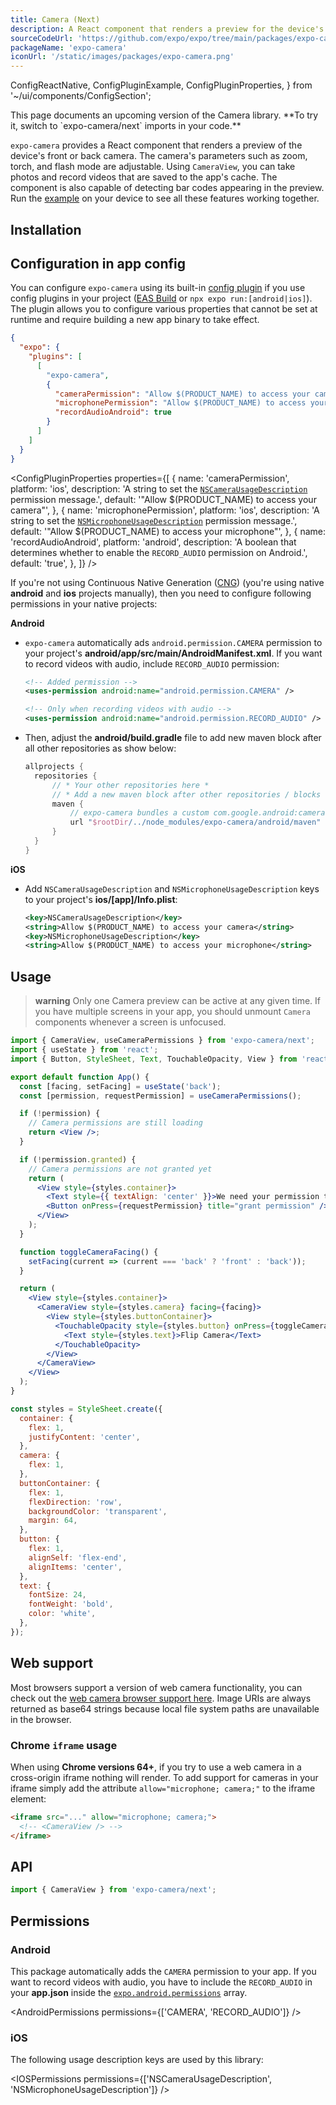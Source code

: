 ```yaml
---
title: Camera (Next)
description: A React component that renders a preview for the device's front or back camera.
sourceCodeUrl: 'https://github.com/expo/expo/tree/main/packages/expo-camera'
packageName: 'expo-camera'
iconUrl: '/static/images/packages/expo-camera.png'
---
```


  ConfigReactNative,
  ConfigPluginExample,
  ConfigPluginProperties,
} from '~/ui/components/ConfigSection';

<PrereleaseNotice>
  This page documents an upcoming version of the Camera library. **To try it, switch to
  `expo-camera/next` imports in your code.**
</PrereleaseNotice>

`expo-camera` provides a React component that renders a preview of the device's front or back camera. The camera's parameters such as zoom, torch, and flash mode are adjustable. Using `CameraView`, you can take photos and record videos that are saved to the app's cache. The component is also capable of detecting bar codes appearing in the preview. Run the [example](#usage) on your device to see all these features working together.

<PlatformsSection android ios web />

## Installation

<APIInstallSection />

## Configuration in app config

You can configure `expo-camera` using its built-in [config plugin](/config-plugins/introduction/) if you use config plugins in your project ([EAS Build](/build/introduction) or `npx expo run:[android|ios]`). The plugin allows you to configure various properties that cannot be set at runtime and require building a new app binary to take effect.

<ConfigPluginExample>

```json app.json
{
  "expo": {
    "plugins": [
      [
        "expo-camera",
        {
          "cameraPermission": "Allow $(PRODUCT_NAME) to access your camera",
          "microphonePermission": "Allow $(PRODUCT_NAME) to access your microphone",
          "recordAudioAndroid": true
        }
      ]
    ]
  }
}
```

</ConfigPluginExample>

<ConfigPluginProperties
  properties={[
    {
      name: 'cameraPermission',
      platform: 'ios',
      description: 'A string to set the [`NSCameraUsageDescription`](#ios) permission message.',
      default: '"Allow $(PRODUCT_NAME) to access your camera"',
    },
    {
      name: 'microphonePermission',
      platform: 'ios',
      description: 'A string to set the [`NSMicrophoneUsageDescription`](#ios) permission message.',
      default: '"Allow $(PRODUCT_NAME) to access your microphone"',
    },
    {
      name: 'recordAudioAndroid',
      platform: 'android',
      description:
        'A boolean that determines whether to enable the `RECORD_AUDIO` permission on Android.',
      default: 'true',
    },
  ]}
/>

<ConfigReactNative>

<ConfigReactNative>

If you're not using Continuous Native Generation ([CNG](/workflow/continuous-native-generation/)) (you're using native **android** and **ios** projects manually), then you need to configure following permissions in your native projects:

**Android**

- `expo-camera` automatically ads `android.permission.CAMERA` permission to your project's **android/app/src/main/AndroidManifest.xml**. If you want to record videos with audio, include `RECORD_AUDIO` permission:

  ```xml
  <!-- Added permission -->
  <uses-permission android:name="android.permission.CAMERA" />

  <!-- Only when recording videos with audio -->
  <uses-permission android:name="android.permission.RECORD_AUDIO" />
  ```

- Then, adjust the **android/build.gradle** file to add new maven block after all other repositories as show below:

  ```groovy
  allprojects {
    repositories {
        // * Your other repositories here *
        // * Add a new maven block after other repositories / blocks *
        maven {
            // expo-camera bundles a custom com.google.android:cameraview
            url "$rootDir/../node_modules/expo-camera/android/maven"
        }
    }
  }
  ```

**iOS**

- Add `NSCameraUsageDescription` and `NSMicrophoneUsageDescription` keys to your project's **ios/[app]/Info.plist**:

  ```xml
  <key>NSCameraUsageDescription</key>
  <string>Allow $(PRODUCT_NAME) to access your camera</string>
  <key>NSMicrophoneUsageDescription</key>
  <string>Allow $(PRODUCT_NAME) to access your microphone</string>
  ```

</ConfigReactNative>

</ConfigReactNative>

## Usage

> **warning** Only one Camera preview can be active at any given time. If you have multiple screens in your app, you should unmount `Camera` components whenever a screen is unfocused.

```jsx
import { CameraView, useCameraPermissions } from 'expo-camera/next';
import { useState } from 'react';
import { Button, StyleSheet, Text, TouchableOpacity, View } from 'react-native';

export default function App() {
  const [facing, setFacing] = useState('back');
  const [permission, requestPermission] = useCameraPermissions();

  if (!permission) {
    // Camera permissions are still loading
    return <View />;
  }

  if (!permission.granted) {
    // Camera permissions are not granted yet
    return (
      <View style={styles.container}>
        <Text style={{ textAlign: 'center' }}>We need your permission to show the camera</Text>
        <Button onPress={requestPermission} title="grant permission" />
      </View>
    );
  }

  function toggleCameraFacing() {
    setFacing(current => (current === 'back' ? 'front' : 'back'));
  }

  return (
    <View style={styles.container}>
      <CameraView style={styles.camera} facing={facing}>
        <View style={styles.buttonContainer}>
          <TouchableOpacity style={styles.button} onPress={toggleCameraFacing}>
            <Text style={styles.text}>Flip Camera</Text>
          </TouchableOpacity>
        </View>
      </CameraView>
    </View>
  );
}

const styles = StyleSheet.create({
  container: {
    flex: 1,
    justifyContent: 'center',
  },
  camera: {
    flex: 1,
  },
  buttonContainer: {
    flex: 1,
    flexDirection: 'row',
    backgroundColor: 'transparent',
    margin: 64,
  },
  button: {
    flex: 1,
    alignSelf: 'flex-end',
    alignItems: 'center',
  },
  text: {
    fontSize: 24,
    fontWeight: 'bold',
    color: 'white',
  },
});
```

## Web support

Most browsers support a version of web camera functionality, you can check out the [web camera browser support here](https://caniuse.com/#feat=stream). Image URIs are always returned as base64 strings because local file system paths are unavailable in the browser.

### Chrome `iframe` usage

When using **Chrome versions 64+**, if you try to use a web camera in a cross-origin iframe nothing will render. To add support for cameras in your iframe simply add the attribute `allow="microphone; camera;"` to the iframe element:

```html
<iframe src="..." allow="microphone; camera;">
  <!-- <CameraView /> -->
</iframe>
```

## API

```js
import { CameraView } from 'expo-camera/next';
```

<APISection packageName="expo-camera-next" apiName="Camera" exposeAllClassPropsInSidebar />

## Permissions

### Android

This package automatically adds the `CAMERA` permission to your app. If you want to record videos with audio, you have to include the `RECORD_AUDIO` in your **app.json** inside the [`expo.android.permissions`](../config/app/#permissions) array.

<AndroidPermissions permissions={['CAMERA', 'RECORD_AUDIO']} />

### iOS

The following usage description keys are used by this library:

<IOSPermissions permissions={['NSCameraUsageDescription', 'NSMicrophoneUsageDescription']} />
